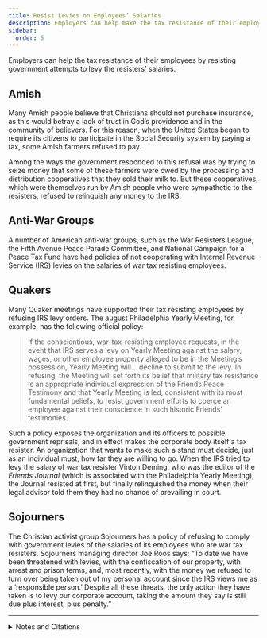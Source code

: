 ```yaml
---
title: Resist Levies on Employees’ Salaries
description: Employers can help make the tax resistance of their employees more successful by resisting government attempts to levy the resisters’ salaries.
sidebar:
  order: 5
---
```


Employers can help the tax resistance of their employees by resisting government attempts to levy the resisters’ salaries.

## <Badge text="Example" size="medium" /> Amish

Many Amish people believe that Christians should not purchase insurance, as this would betray a lack of trust in God’s providence and in the community of believers.
For this reason, when the United States began to require its citizens to participate in the Social Security system by paying a tax, some Amish farmers refused to pay.

Among the ways the government responded to this refusal was by trying to seize money that some of these farmers were owed by the processing and distribution cooperatives that they sold their milk to.
But these cooperatives, which were themselves run by Amish people who were sympathetic to the resisters, refused to relinquish any money to the IRS.

## <Badge text="Example" size="medium" /> Anti-War Groups

A number of American anti-war groups, such as the War Resisters League, the Fifth Avenue Peace Parade Committee, and National Campaign for a Peace Tax Fund have had policies of not cooperating with Internal Revenue Service (IRS) levies on the salaries of war tax resisting employees.

## <Badge text="Example" size="medium" /> Quakers

Many Quaker meetings have supported their tax resisting employees by refusing IRS levy orders.
The august Philadelphia Yearly Meeting, for example, has the following official policy:

> If the conscientious, war-tax-resisting employee requests, in the event that IRS serves a levy on Yearly Meeting against the salary, wages, or other employee property alleged to be in the Meeting’s possession, Yearly Meeting will… decline to submit to the levy.
> In refusing, the Meeting will set forth its belief that military tax resistance is an appropriate individual expression of the Friends Peace Testimony and that Yearly Meeting is led, consistent with its most fundamental beliefs, to resist government efforts to coerce an employee against their conscience in such historic Friends’ testimonies.

Such a policy exposes the organization and its officers to possible government reprisals, and in effect makes the corporate body itself a tax resister.
An organization that wants to make such a stand must decide, just as an individual must, how far they are willing to go.
When the IRS tried to levy the salary of war tax resister Vinton Deming, who was the editor of the <i>Friends Journal</i> (which is associated with the Philadelphia Yearly Meeting), the Journal resisted at first, but finally relinquished the money when their legal advisor told them they had no chance of prevailing in court.

## <Badge text="Example" size="medium" /> Sojourners

The Christian activist group Sojourners has a policy of refusing to comply with government levies of the salaries of its employees who are war tax resisters.
Sojourners managing director Joe Roos says:
“To date we have been threatened with levies, with the confiscation of our property, with arrest and prison terms, and, most recently, with the money we refused to turn over being taken out of my personal account since the IRS views me as a ‘responsible person.’
Despite all these threats, the only action they have taken is to levy our corporate account, taking the amount they say is still due plus interest, plus penalty.”

<hr />

<details>
<summary>Notes and Citations</summary>

* Igou, Brad “Valentine Byler vs. the IRS: ‘Pay Unto Caesar—The Amish & Social Security’” <i>Amish Country News</i> 1999, 2005
* “Policy on Military Tax Refusal by Philadelphia Yearly Meeting Employees and on IRS Levies and Other Collection Efforts,” approved by the meeting in 1988 (reaffirming a practice established in 1975), and revised in 2010
* “Magazine to Pay IRS” <i>Reading Eagle</i> 25 April 1992, p. A16
* <i>Organizational War Tax Resistance</i>, National War Tax Resistance Coordinating Committee (2008)

</details>
